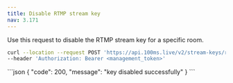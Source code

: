 ```yaml
---
title: Disable RTMP stream key
nav: 3.171
---
```


Use this request to disable the RTMP stream key for a specific room.

<GetRequest title="https://api.100ms.live/v2/stream-keys/room/<room_id>/disable" />
<Request id="req-0">

```bash
curl --location --request POST 'https://api.100ms.live/v2/stream-keys/room/<room_id>/disable' \
--header 'Authorization: Bearer <management_token>'
```
</Request>

<ResponseBox id="res-0" status="201 OK">
```json
{
    "code": 200,
    "message": "key disabled successfully"
}
```
</ResponseBox>

